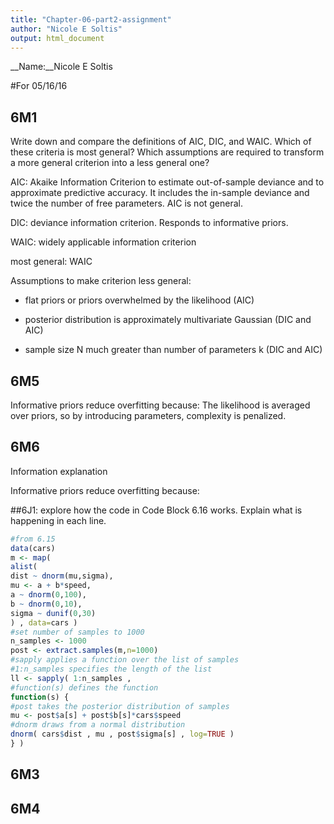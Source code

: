 ```yaml
---
title: "Chapter-06-part2-assignment"
author: "Nicole E Soltis"
output: html_document
---
```


__Name:__Nicole E Soltis

#For 05/16/16

## 6M1
Write down and compare the definitions of AIC, DIC, and WAIC. Which of these criteria
is most general? Which assumptions are required to transform a more general criterion into a less general one?

AIC: Akaike Information Criterion to estimate out-of-sample deviance and to approximate predictive accuracy. It includes the in-sample deviance and twice the number of free parameters. AIC is not general.

DIC: deviance information criterion. Responds to informative priors.

WAIC: widely applicable information criterion

most general: WAIC

Assumptions to make criterion less general:

- flat priors or priors overwhelmed by the likelihood (AIC)

- posterior distribution is approximately multivariate Gaussian (DIC and AIC)

- sample size N much greater than number of parameters k (DIC and AIC)

## 6M5

Informative priors reduce overfitting because: The likelihood is averaged over priors, so by introducing parameters, complexity is penalized. 

## 6M6

Information explanation

Informative priors reduce overfitting because:

##6J1: explore how the code in Code Block 6.16 works.  Explain what is happening in each line.

```r
#from 6.15
data(cars)
m <- map(
alist(
dist ~ dnorm(mu,sigma),
mu <- a + b*speed,
a ~ dnorm(0,100),
b ~ dnorm(0,10),
sigma ~ dunif(0,30)
) , data=cars )
#set number of samples to 1000
n_samples <- 1000
post <- extract.samples(m,n=1000)
#sapply applies a function over the list of samples
#1:n_samples specifies the length of the list
ll <- sapply( 1:n_samples ,
#function(s) defines the function
function(s) {
#post takes the posterior distribution of samples
mu <- post$a[s] + post$b[s]*cars$speed
#dnorm draws from a normal distribution
dnorm( cars$dist , mu , post$sigma[s] , log=TRUE )
} )
```

## 6M3

## 6M4

